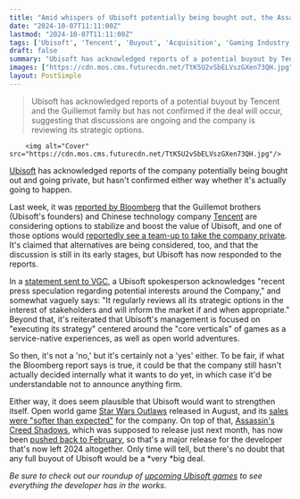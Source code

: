 ```yaml
---
title: "Amid whispers of Ubisoft potentially being bought out, the Assassin's Creed developer says it reviews 'strategic options' regularly"
date: "2024-10-07T11:11:00Z"
lastmod: "2024-10-07T11:11:00Z"
tags: ['Ubisoft', 'Tencent', 'Buyout', 'Acquisition', 'Gaming Industry', 'Business', 'Financial', 'Star Wars Outlaws', "Assassin's Creed Shadows", 'Open World', 'Games As A Service']
draft: false
summary: "Ubisoft has acknowledged reports of a potential buyout by Tencent and the Guillemot family but has not confirmed if the deal will occur, suggesting that discussions are ongoing and the company is reviewing its strategic options."
images: ["https://cdn.mos.cms.futurecdn.net/TtK5U2vSbELVszGXen73QH.jpg"]
layout: PostSimple
---
```

> Ubisoft has acknowledged reports of a potential buyout by Tencent and the Guillemot family but has not confirmed if the deal will occur, suggesting that discussions are ongoing and the company is reviewing its strategic options.


        <img alt="Cover" src="https://cdn.mos.cms.futurecdn.net/TtK5U2vSbELVszGXen73QH.jpg"/>
        
[Ubisoft](https://www.gamesradar.com/tag/ubisoft/) has acknowledged reports of the company potentially being bought out and going private, but hasn't confirmed either way whether it's actually going to happen.

Last week, it was [<u>reported by Bloomberg</u>](https://www.bloomberg.com/news/articles/2024-10-04/tencent-guillemot-family-are-said-to-consider-buyout-of-ubisoft) that the Guillemot brothers (Ubisoft's founders) and Chinese technology company [Tencent](https://www.gamesradar.com/tag/tencent/) are considering options to stabilize and boost the value of Ubisoft, and one of those options would [<u>reportedly see a team-up to take the company private</u>](https://www.gamesradar.com/games/as-star-wars-outlaws-and-assassins-creed-shadows-add-to-a-54-percent-ubisoft-stock-drop-tencent-and-the-guillemot-brothers-reportedly-consider-a-full-buyout/). It's claimed that alternatives are being considered, too, and that the discussion is still in its early stages, but Ubisoft has now responded to the reports.

In a [<u>statement sent to VGC</u>](https://www.videogameschronicle.com/news/ubisoft-acknowledges-buyout-reports-we-regularly-review-options/), a Ubisoft spokesperson acknowledges "recent press speculation regarding potential interests around the Company," and somewhat vaguely says: "It regularly reviews all its strategic options in the interest of stakeholders and will inform the market if and when appropriate." Beyond that, it's reiterated that Ubisoft's management is focused on "executing its strategy" centered around the "core verticals" of games as a service-native experiences, as well as open world adventures. 

So then, it's not a 'no,' but it's certainly not a 'yes' either. To be fair, if what the Bloomberg report says is true, it could be that the company still hasn't actually decided internally what it wants to do yet, in which case it'd be understandable not to announce anything firm.

Either way, it does seem plausible that Ubisoft would want to strengthen itself. Open world game [<u>Star Wars Outlaws</u>](https://www.gamesradar.com/star-wars-outlaws-guide/) released in August, and its [<u>sales were "softer than expected"</u>](https://www.gamesradar.com/games/open-world/star-wars-outlaws-sales-arent-great-now-it-hits-steam-in-november-with-its-first-fairly-meaty-dlc-and-the-devs-promise-multiple-free-updates/) for the company. On top of that, [<u>Assassin's Creed Shadows</u>](https://www.gamesradar.com/assassins-creed-codename-red-guide/), which was supposed to release just next month, has now been [<u>pushed back to February</u>](https://www.gamesradar.com/games/assassin-s-creed/assassins-creed-shadows-delayed-to-february-after-learnings-from-the-star-wars-outlaws-release/), so that's a major release for the developer that's now left 2024 altogether. Only time will tell, but there's no doubt that any full buyout of Ubisoft would be a *very *big deal.

*Be sure to check out our roundup of *[<u><em>upcoming Ubisoft games</em></u>](https://www.gamesradar.com/upcoming-ubisoft-games/)* to see everything the developer has in the works.* 
        